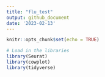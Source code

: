 ```yaml
---
title: "flu_test"
output: github_document
date: '2023-02-13'
---
```


```r
knitr::opts_chunk$set(echo = TRUE)
```

```r
# Load in the libraries
library(Seurat)
library(cowplot)
library(tidyverse)
```

